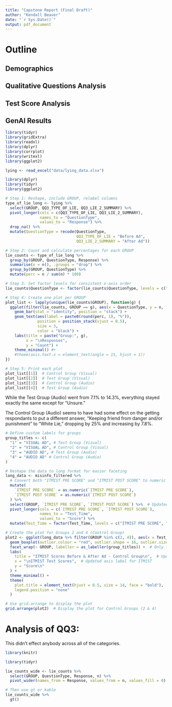 ```yaml
---
title: "Capstone Report (Final Draft)"
author: "Kendall Beaver"
date: "`r Sys.Date()`"
output: pdf_document
---
```


# Outline

## Demographics

## Qualitative Questions Analysis

## Test Score Analysis

## GenAI Results

```r

library(tidyr)
library(gridExtra)
library(readxl)
library(dplyr)
library(corrplot)
library(writexl)
library(ggplot2)
```

```r

lying <- read_excel("data/lying_data.xlsx")

library(dplyr)
library(tidyr)
library(ggplot2)

# Step 1: Reshape, include GROUP, relabel columns
type_of_lie_long <- lying %>%
  select(GROUP, QQ3_TYPE_OF_LIE, QQ3_LIE_2_SUMMARY) %>%
  pivot_longer(cols = c(QQ3_TYPE_OF_LIE, QQ3_LIE_2_SUMMARY),
               names_to = "QuestionType",
               values_to = "Response") %>%
  drop_na() %>%
  mutate(QuestionType = recode(QuestionType,
                               QQ3_TYPE_OF_LIE = "Before Ad",
                               QQ3_LIE_2_SUMMARY = "After Ad"))

# Step 2: Count and calculate percentages for each GROUP
lie_counts <- type_of_lie_long %>%
  group_by(GROUP, QuestionType, Response) %>%
  summarise(n = n(), .groups = "drop") %>%
  group_by(GROUP, QuestionType) %>%
  mutate(perc = n / sum(n) * 100)

# Step 3: Set factor levels for consistent x-axis order
lie_counts$QuestionType <- factor(lie_counts$QuestionType, levels = c("Before Ad", "After Ad"))

# Step 4: Create one plot per GROUP
plot_list <- lapply(unique(lie_counts$GROUP), function(g) {
  ggplot(filter(lie_counts, GROUP == g), aes(x = QuestionType, y = n, fill = Response)) +
    geom_bar(stat = "identity", position = "stack") +
    geom_text(aes(label = paste0(round(perc, 1), "%")),
              position = position_stack(vjust = 0.5),
              size = 3,
              color = "black") +
    labs(title = paste("Group:", g),
         x = "\nResponses",
         y = "Count") +
    theme_minimal() #+
    #theme(axis.text.x = element_text(angle = 15, hjust = 1))
})

# Step 5: Print each plot
plot_list[[1]]  # Control Group (Visual)
plot_list[[2]]  # Test Group (Visual)
plot_list[[3]]  # Control Group (Audio)
plot_list[[4]]  # Test Group (Audio)
```

While the Test Group (Audio) went from 7.1% to 14.3%, everything stayed exactly the same except for "Unsure."

The Control Group (Audio) seems to have had some effect on the getting respondants to put a different answer, "Keeping friend from danger and/or punishment" to "White Lie," dropping by 25% and increasing by 7.8%.

```r

# Define custom labels for groups
group_titles <- c(
  "1" = "VISUAL AD", # Test Group (Visual)
  "2" = "VISUAL AD", # Control Group (Visual)
  "3" = "AUDIO AD", # Test Group (Audio)
  "4" = "AUDIO AD" # Control Group (Audio)
)

# Reshape the data to long format for easier faceting
long_data <- misinfo_filtered %>%
  # Convert both "ITMIST PRE SCORE" and "ITMIST POST SCORE" to numeric
  mutate(
    `ITMIST PRE SCORE` = as.numeric(`ITMIST PRE SCORE`),
    `ITMIST POST SCORE` = as.numeric(`ITMIST POST SCORE`)
  ) %>%
  select(GROUP, `ITMIST PRE SCORE`, `ITMIST POST SCORE`) %>%  # Updated column names here
  pivot_longer(cols = c(`ITMIST PRE SCORE`, `ITMIST POST SCORE`), 
               names_to = "Test_Time", 
               values_to = "Score") %>%
  mutate(Test_Time = factor(Test_Time, levels = c("ITMIST PRE SCORE", "ITMIST POST SCORE")))  # Updated levels

# Create the plot for Groups 2 and 4 (Control Group)
plot2 <- ggplot(long_data %>% filter(GROUP %in% c(2, 4)), aes(x = Test_Time, y = Score, fill = Test_Time)) +
  geom_boxplot(outlier.colour = "red", outlier.shape = 16, outlier.size = 2) +
  facet_wrap(~ GROUP, labeller = as_labeller(group_titles)) +  # Only for Groups 2 and 4
  labs(
    title = "ITMIST Scores Before & After Ad - Control Group\n",  # Updated title for ITMIST
    x = "\nITMIST Test Scores",  # Updated axis label for ITMIST
    y = "Score\n"
  ) +
  theme_minimal() +
  theme(
    plot.title = element_text(hjust = 0.5, size = 14, face = "bold"),
    legend.position = "none"
  )

# Use grid.arrange to display the plot
grid.arrange(plot2)  # Display the plot for Control Groups (2 & 4)
```

# Analysis of QQ3:

This didn't effect anybody across all of the categories.

```r

library(knitr)

library(tidyr)

lie_counts_wide <- lie_counts %>%
  select(GROUP, QuestionType, Response, n) %>%
  pivot_wider(names_from = Response, values_from = n, values_fill = 0)

# Then use gt or kable
lie_counts_wide %>%
  gt()

```
